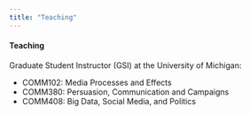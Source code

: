 ---
title: "Teaching"
---

<link rel="stylesheet" href="styles.css" type="text/css">

#### Teaching

Graduate Student Instructor (GSI) at the University of Michigan:

* COMM102: Media Processes and Effects
* COMM380: Persuasion, Communication and Campaigns
* COMM408: Big Data, Social Media, and Politics
